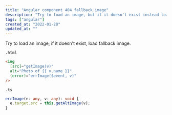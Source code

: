 ```yaml
---
title: "Angular component 404 fallback image"
description: "Try to load an image, but if it doesn't exist instead load another image."
tags: ["angular"]
created_at: "2022-01-28"
updated_at: ""
---
```


Try to load an image, if it doesn't exist, load fallback image.

`.html`

```html
<img
  [src]="getImage(v)"
  alt="Photo of {{ v.name }}"
  (error)="errImage($event, v)"
/>
```

`.ts`

```ts
errImage(e: any, v: any): void {
  e.target.src = this.getAltImage(v);
}
```
